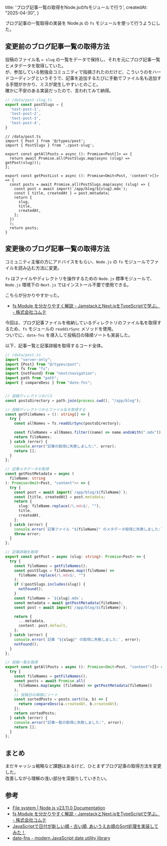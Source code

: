   title: 'ブログ記事一覧の取得をNode.jsのfsモジュールで行う',
  createdAt: "2025-04-30",
}

ブログ記事の一覧取得の実装を Node.js の `fs` モジュールを使って行うようにした。<br />

## 変更前のブログ記事一覧の取得方法

投稿のファイル名 `= slug` の一覧をデータで保持し、それを元にブログ記事一覧とメタデータを取得していた。<br />
が、参加している勉強会コミュニティで指摘されたのだけど、こういうのをハードコーディングというそうで、記事を追加するたびに手動でファイル名も追加する手間がかかり、ミスが発生しやすいとのこと。<br />
確かに不安のある実装だったので、言われてみて納得。

```ts
// /data/post-slug.ts
export const postSlugs = {
  'test-post-1',
  'test-post-2',
  'test-post-3',
  'test-post-4',
}
```

```tsx
// /data/post.ts
import { Post } from '@/types/post';
import { PostSlugs } from './post-slug';

export const getAllPosts = async (): Promise<Post[]> => {
  return await Promise.all(PostSlugs.map(async (slug) => getPost(slug)));
};

export const getPostList = async (): Promise<Omit<Post, 'content'>[]> => {
  const posts = await Promise.all(PostSlugs.map(async (slug) => {
    const post = await import(`/app/blog/${slug}.mdx`);
    const { title, createdAt } = post.metadata;
    return {
      slug,
      title,
      createdAt,
    };
  })
  );
  return posts;
}
```

## 変更後のブログ記事一覧の取得方法
コミュニティ主催の方にアドバイスをもらい、`Node.js` の `fs` モジュールでファイルを読み込む方法に変更。

`fs` はファイルやディレクトリを操作するための `Node.js` 標準モジュールで、 `Node.js` 環境下の `Next.js` ではインストール不要で使用できる。<br />

こちらが分かりやすかった。

- [fs Module を分かりやすく解説 - JamstackとNext.jsをTypeScriptで学ぶ。 - 株式会社コムテ](https://www.commte.co.jp/learn-nextjs/fs-module)



今回は、ブログ記事ファイルを格納しているディレクトリのファイル名を取得するため、`fs` モジュールの `readdirSync` メソッドを使用。<br />
ついでに、`date-fns` を導入して投稿日の降順ソートも実装した。

以下、記事一覧と記事詳細を取得するコード全体。

```ts
// /data/post.ts
import "server-only";
import {Post} from "@/types/post";
import fs from "fs";
import {notFound} from "next/navigation";
import path from "path";
import { compareDesc } from "date-fns";


// 投稿ディレクトリのパス
const postsDirectory = path.join(process.cwd(), "/app/blog");

// 投稿ディレクトリからファイル名を取得する
const getFileNames = (): string[] => {
  try {
    const allNames = fs.readdirSync(postsDirectory);

    const fileNames = allNames.filter((name) => name.endsWith(".mdx"));
    return fileNames;
  } catch (error) {
    console.error("記事の取得に失敗しました:", error);
    return [];
  }
};

// 記事メタデータを取得
const getPostMetadata = async (
  fileName: string
): Promise<Omit<Post, "content">> => {
  try {
    const post = await import(`/app/blog/${fileName}`);
    const {title, createdAt} = post.metadata;
    return {
      slug: fileName.replace(/\.mdx$/, ""),
      title,
      createdAt,
    };
  } catch (error) {
    console.error(`記事ファイル "${fileName}" のメタデータ取得に失敗しました:`, error);
    throw error;
  }
};

// 記事詳細を取得
export const getPost = async (slug: string): Promise<Post> => {
  try {
    const fileNames = getFileNames();
    const postSlugs = fileNames.map((fileName) =>
      fileName.replace(/\.mdx$/, "")
    );
    if (!postSlugs.includes(slug)) {
      notFound();
    }
    const fileName = `${slug}.mdx`;
    const metadata = await getPostMetadata(fileName);
    const post = await import(`/app/blog/${fileName}`);

    return {
      ...metadata,
      content: post.default,
    };
  } catch (error) {
    console.error(`記事 "${slug}" の取得に失敗しました:`, error);
    notFound();
  }
};

// 投稿一覧を取得
export const getAllPosts = async (): Promise<Omit<Post, "content">[]> => {
  try {
    const fileNames = getFileNames();
    const posts = await Promise.all(
      fileNames.map(async (fileName) => getPostMetadata(fileName))
    );
    // 投稿日の降順にソート
    const sortedPosts = posts.sort((a, b) => {
      return compareDesc(a.createdAt, b.createdAt);
    });
    return sortedPosts;
  } catch (error) {
    console.error("記事一覧の取得に失敗しました:", error);
    return [];
  }
};
```

## まとめ
まだキャッシュ戦略など課題はあるけど、ひとまずブログ記事の取得方法を変更した。<br />
改善しながら理解の浅い部分を深掘りしていきたい。

## 参考
- [File system | Node.js v23.11.0 Documentation](https://nodejs.org/api/fs.html)
- [fs Module を分かりやすく解説 - JamstackとNext.jsをTypeScriptで学ぶ。 - 株式会社コムテ](https://www.commte.co.jp/learn-nextjs/fs-module)
- [JavaScriptで日付が新しい順・古い順, あいうえお順のSort処理を実装してみた！](https://zenn.dev/aiq_dev/articles/16f82c32930c3c)
- [date-fns - modern JavaScript date utility library](https://date-fns.org/v4.1.0/docs/compareDesc)